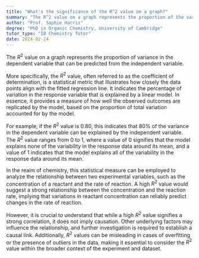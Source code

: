 ```yaml
---
title: "What's the significance of the R^2 value on a graph?"
summary: "The R^2 value on a graph represents the proportion of the variance in the dependent variable that is predictable from the independent variable."
author: "Prof. Sophie Harris"
degree: "PhD in Organic Chemistry, University of Cambridge"
tutor_type: "IB Chemistry Tutor"
date: 2024-02-24
---
```


The $R^2$ value on a graph represents the proportion of variance in the dependent variable that can be predicted from the independent variable.

More specifically, the $R^2$ value, often referred to as the coefficient of determination, is a statistical metric that illustrates how closely the data points align with the fitted regression line. It indicates the percentage of variation in the response variable that is explained by a linear model. In essence, it provides a measure of how well the observed outcomes are replicated by the model, based on the proportion of total variation accounted for by the model.

For example, if the $R^2$ value is $0.80$, this indicates that $80\%$ of the variance in the dependent variable can be explained by the independent variable. The $R^2$ value ranges from $0$ to $1$, where a value of $0$ signifies that the model explains none of the variability in the response data around its mean, and a value of $1$ indicates that the model explains all of the variability in the response data around its mean.

In the realm of chemistry, this statistical measure can be employed to analyze the relationship between two experimental variables, such as the concentration of a reactant and the rate of reaction. A high $R^2$ value would suggest a strong relationship between the concentration and the reaction rate, implying that variations in reactant concentration can reliably predict changes in the rate of reaction.

However, it is crucial to understand that while a high $R^2$ value signifies a strong correlation, it does not imply causation. Other underlying factors may influence the relationship, and further investigation is required to establish a causal link. Additionally, $R^2$ values can be misleading in cases of overfitting or the presence of outliers in the data, making it essential to consider the $R^2$ value within the broader context of the experiment and dataset.
    